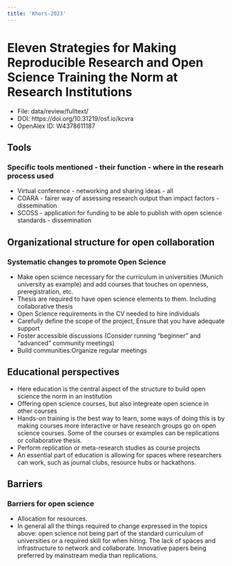 ---
title: 'Khors-2023'
---

# Eleven Strategies for Making Reproducible Research and Open Science Training the Norm at Research Institutions

-   File: data/review/fulltext/
-   DOI: https://doi.org/10.31219/osf.io/kcvra
-   OpenAlex ID: W4378611187

## Tools

### Specific tools mentioned - their function - where in the researh process used

-   Virtual conference - networking and sharing ideas - all
-   COARA - fairer way of assessing research output than impact
    factors - dissemination
-   SCOSS - application for funding to be able to publish with open
    science standards - dissemination

## Organizational structure for open collaboration

### Systematic changes to promote Open Science

-   Make open science necessary for the curriculum in universities
    (Munich university as example) and add courses that touches on
    openness, preregistration, etc.
-   Thesis are required to have open science elements to them. Including
    collaborative thesis
-   Open Science requirements in the CV needed to hire individuals
-   Carefully define the scope of the project, Ensure that you have
    adequate support
-   Foster accessible discussions (Consider running "beginner" and
    "advanced" community meetings)
-   Build communities:Organize regular meetings

## Educational perspectives

-   Here education is the central aspect of the structure to build open
    science the norm in an institution
-   Offering open science courses, but also integreate open science in
    other courses
-   Hands-on training is the best way to learn, some ways of doing this
    is by making courses more interactive or have research groups go on
    open science courses. Some of the courses or examples can be
    replications or collaborative thesis.
-   Perform replication or meta-research studies as course projects
-   An essential part of education is allowing for spaces where
    researchers can work, such as journal clubs, resource hubs or
    hackathons.

## Barriers

### Barriers for open science

-   Allocation for resources.
-   In general all the things required to change expressed in the topics
    above: open science not being part of the standard curriculum of
    universities or a required skill for when hiring. The lack of spaces
    and infrastructure to network and collaborate. Innovative papers
    being preferred by mainstream media than replications.
